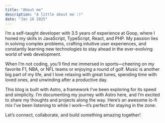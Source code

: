 ```yaml
---
title: "About me"
description: "A little about me :)"
date: "Jan 16 2025"
---
```



I’m a self-taught developer with 3.5 years of experience at Goop, where I honed my skills in JavaScript, TypeScript, React, and PHP. My passion lies in solving complex problems, crafting intuitive user experiences, and constantly learning new technologies to stay ahead in the ever-evolving world of web development.

When I’m not coding, you’ll find me immersed in sports—cheering on my favorite F1, NBA, or NFL teams or enjoying a round of golf. Music is another big part of my life, and I love relaxing with great tunes, spending time with loved ones, and unwinding after a productive day.

This blog is built with Astro, a framework I’ve been exploring for its speed and simplicity. I’m documenting my journey with Astro here, and I’m excited to share my thoughts and projects along the way. Here’s an awesome lo-fi mix I’ve been listening to while I work—it’s perfect for staying in the zone:

<YouTube id="jrTMMG0zJyI" posterQuality="max" title="Samurai ☯ Japanese Lofi HipHop Mix"/>

Let’s connect, collaborate, and build something amazing together!